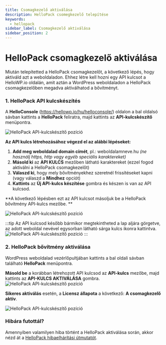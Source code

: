 ```yaml
---
title: Csomagkezelő aktiválása
description: HelloPack csomegkezelő telepítése
keywords:
  - hellopack
sidebar_label: Csomagkezelő aktiválása
sidebar_position: 2
---
```



# <FontAwesomeIcon icon="fa-duotone fa-command text-primary" /> HelloPack csomagkezelő aktiválása

Miután telepítetted a HelloPack csomagkezelőt, a következő lépés, hogy aktiváld azt a weboldaladon.
Ehhez létre kell hozni egy API kulcsot a HelloWP.io oldalán, amit aztán a WordPress weboldaladon a HelloPack csomagkezelőben megadva aktiválhatod a bővítményt. 

### 1. HelloPack API kulcskészítés

A **HelloConsole** (https://hellowp.io/hu/helloconsole/) oldalon a bal oldalsó sávban kattints a **HelloPack** feliratra, majd kattints az **API-kulcskészítő** menüpontra.

<BrowserWindow url="https://hellowp.io">
  <img src="/img/hellopack-aktivalas-1.png" alt="HelloPack API-kulcskészítő pozíció"></img>
</BrowserWindow>

**Az API kulcs létrehozásához végezd el az alábbi lépéseket:** 
1. **Add meg weboldalad domain címét**, pl.: weboldalamneve.hu *(ne használj https, http vagy egyéb speciális karaktereket)*
2. **Másold ki** az **API KULCS** mezőben látható karaktereket (ezzel fogod aktiválni a HelloPack csomagkezelőt)
3. **Válaszd ki**, hogy mely bővítményekhez szeretnél frissítéseket kapni (vagy válaszd a **Mindhez** opciót)
4. **Kattints** az **Új API-kulcs készítése** gombra és készen is van az API kulcsod.

**A következő lépésben ezt az API kulcsot másoljuk be a HelloPack bővítmény API-kulcs mezőbe. **

<BrowserWindow url="https://hellowp.io">
  <img src="/img/hellopack-aktivalas-2.png" alt="HelloPack API-kulcskészítő pozíció"></img>
</BrowserWindow>

:::tip
Az API kulcsod később bármikor megtekintheted a lap aljára görgetve, az adott weboldal nevével egysorban látható sárga kulcs ikonra kattintva. 
  <BrowserWindow url="https://hellowp.io">
  <img src="/img/hellopack-aktivalas-3.png" alt="HelloPack API-kulcskészítő pozíció"></img>
</BrowserWindow>
:::

### 2. HelloPack bővítmény aktiválása

WordPress weboldalad vezérlőpultjában kattints a bal oldali sávban található **HelloPack** menüpontra. 

**Másold be** a korábban létrehozott API kulcsod az **API-kulcs** mezőbe, majd kattints az **API-KULCS AKTIVÁLÁSA** gombra. 
<BrowserWindow url="https://hellowp.io">
  <img src="/img/hellopack-aktivalas-4.png" alt="HelloPack API-kulcskészítő pozíció"></img>
</BrowserWindow>

**Sikeres aktiválás** esetén, a **Licensz állapota** a következő: **A csomagkezelő aktív**.

<BrowserWindow url="https://hellowp.io">
  <img src="/img/hellopack-aktivalas-5.png" alt="HelloPack API-kulcskészítő pozíció"></img>
</BrowserWindow>


### <FontAwesomeIcon icon="fa-duotone fa-bug text-danger" /> Hibára futottál?

Amennyiben valamilyen hiba történt a HelloPack aktiválása során, akkor nézd át a [HelloPack hibaelhárítási útmutatót](/docs/dokumentacio/hellopack/hibaelharitas).
